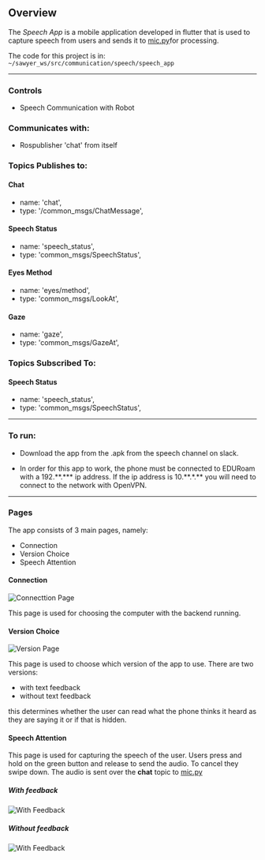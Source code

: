 ## Overview

The *Speech App* is a mobile application developed in flutter that is used to capture speech from users and sends it to [mic.py](./Mic.md)for processing.

The code for this project is in: `~/sawyer_ws/src/communication/speech/speech_app`

---

### Controls

- Speech Communication with Robot

### Communicates with:

- Rospublisher 'chat' from itself

### Topics Publishes to:

#### Chat

- name: 'chat',
- type: '/common_msgs/ChatMessage',

#### Speech Status

- name: 'speech_status',
- type: 'common_msgs/SpeechStatus',

#### Eyes Method

- name: 'eyes/method',
- type: 'common_msgs/LookAt',

#### Gaze

- name: 'gaze',
- type: 'common_msgs/GazeAt',

### Topics Subscribed To:

#### Speech Status

- name: 'speech_status',
- type: 'common_msgs/SpeechStatus',

---

### To run:

- Download the app from the .apk from the speech channel on slack.

- In order for this app to work, the phone must be connected to EDURoam with a 192.\*\*.\*\*\* ip address. If the ip address is 10.\*\*.\*.\*\* you will need to connect to the network with OpenVPN.

---

### Pages

The app consists of 3 main pages, namely:

- Connection
- Version Choice
- Speech Attention

#### Connection

![Connecttion Page](/img/Connection.jpg)

This page is used for choosing the computer with the backend running.

#### Version Choice

![Version Page](/img/Version.jpg)

This page is used to choose which version of the app to use. There are two versions:

- with text feedback
- without text feedback

this determines whether the user can read what the phone thinks it heard as they are saying it or if that is hidden.

#### Speech Attention

This page is used for capturing the speech of the user. Users press and hold on the green button and release to send the audio. To cancel they swipe down. The audio is sent over the **chat** topic to [mic.py](./Mic.md)

##### With feedback

![With Feedback](/img/Attention_With_Feedback.jpg)

##### Without feedback

![With Feedback](/img/Attention_No_Feedback.jpg)
